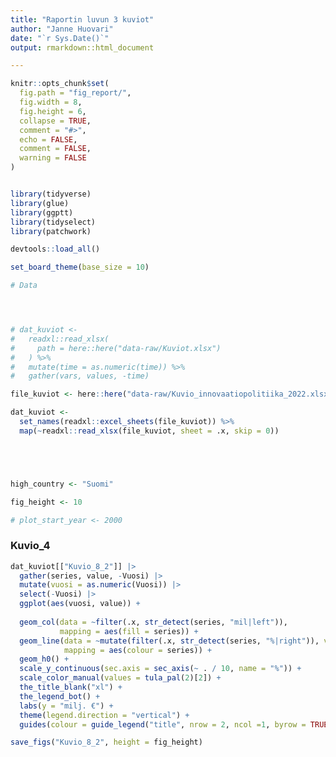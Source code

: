 ```yaml
---
title: "Raportin luvun 3 kuviot"
author: "Janne Huovari"
date: "`r Sys.Date()`"
output: rmarkdown::html_document

---
```


```r
knitr::opts_chunk$set(
  fig.path = "fig_report/",
  fig.width = 8,
  fig.height = 6,
  collapse = TRUE,
  comment = "#>", 
  echo = FALSE, 
  comment = FALSE, 
  warning = FALSE
)


library(tidyverse)
library(glue)
library(ggptt)
library(tidyselect)
library(patchwork)

devtools::load_all()

set_board_theme(base_size = 10)

# Data




# dat_kuviot <- 
#   readxl::read_xlsx(
#     path = here::here("data-raw/Kuviot.xlsx")
#   ) %>% 
#   mutate(time = as.numeric(time)) %>% 
#   gather(vars, values, -time)

file_kuviot <- here::here("data-raw/Kuvio_innovaatiopolitiika_2022.xlsx")

dat_kuviot <- 
  set_names(readxl::excel_sheets(file_kuviot)) %>% 
  map(~readxl::read_xlsx(file_kuviot, sheet = .x, skip = 0))  





high_country <- "Suomi"

fig_height <- 10

# plot_start_year <- 2000

```

### Kuvio_4

```r

dat_kuviot[["Kuvio_8_2"]] |> 
  gather(series, value, -Vuosi) |> 
  mutate(vuosi = as.numeric(Vuosi)) |> 
  select(-Vuosi) |>
  ggplot(aes(vuosi, value)) +
  
  geom_col(data = ~filter(.x, str_detect(series, "mil|left")), 
           mapping = aes(fill = series)) +
  geom_line(data = ~mutate(filter(.x, str_detect(series, "%|right")), value = 10 * value),
            mapping = aes(colour = series)) +
  geom_h0() +
  scale_y_continuous(sec.axis = sec_axis(~ . / 10, name = "%")) +
  scale_color_manual(values = tula_pal(2)[2]) +
  the_title_blank("xl") +
  the_legend_bot() +
  labs(y = "milj. €") +
  theme(legend.direction = "vertical") +
  guides(colour = guide_legend("title", nrow = 2, ncol =1, byrow = TRUE), fill = guide_legend("title", ncol =1, nrow = 2, byrow = TRUE))

save_figs("Kuvio_8_2", height = fig_height)

```
